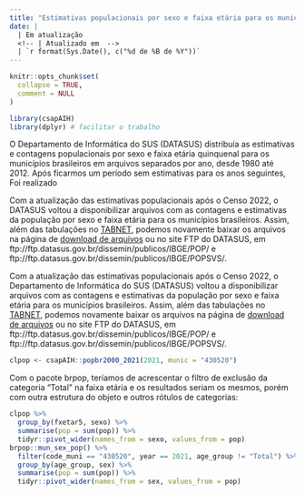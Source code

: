 ```yaml
---
title: "Estimativas populacionais por sexo e faixa etária para os municípios brasileiros, 1980 - 2024."
date: |
  | Em atualização
  <!-- | Atualizado em  -->
  | `r format(Sys.Date(), c("%d de %B de %Y"))`
---
```


```r
knitr::opts_chunk$set(
  collapse = TRUE,
  comment = NULL
)
```

```r
library(csapAIH)
library(dplyr) # facilitar o trabalho
```

O Departamento de Informática do SUS (DATASUS) distribuía as estimativas e contagens populacionais por sexo e faixa etária quinquenal para os municípios brasileiros em arquivos separados por ano, desde 1980 até 2012. Após ficarmos um período sem estimativas para os anos seguintes, Foi realizado 

Com a atualização das estimativas populacionais após o Censo 2022, o DATASUS voltou a disponibilizar arquivos com as contagens e estimativas da população por sexo e faixa etária para os municípios brasileiros. Assim, além das tabulações no [TABNET](página), podemos novamente baixar os arquivos na página de [download de arquivos](página) ou no site FTP do DATASUS, em 
ftp://ftp.datasus.gov.br/dissemin/publicos/IBGE/POP/ e  ftp://ftp.datasus.gov.br/dissemin/publicos/IBGE/POPSVS/.

Com a atualização das estimativas populacionais após o Censo 2022, o Departamento de Informática do SUS (DATASUS) voltou a disponibilizar arquivos com as contagens e estimativas da população por sexo e faixa etária para os municípios brasileiros. Assim, além das tabulações no [TABNET](página), podemos novamente baixar os arquivos na página de [download de arquivos](página) ou no site FTP do DATASUS, em 
ftp://ftp.datasus.gov.br/dissemin/publicos/IBGE/POP/ e  ftp://ftp.datasus.gov.br/dissemin/publicos/IBGE/POPSVS/.



```r
clpop <- csapAIH::popbr2000_2021(2021, munic = "430520")
```

Com o pacote brpop, teríamos de acrescentar o filtro de exclusão da categoria "Total" na faixa etária e os resultados seriam os mesmos, porém com outra estrutura do objeto e outros rótulos de categorias:

```r
clpop %>% 
  group_by(fxetar5, sexo) %>% 
  summarise(pop = sum(pop)) %>% 
  tidyr::pivot_wider(names_from = sexo, values_from = pop)
brpop::mun_sex_pop() %>% 
  filter(code_muni == "430520", year == 2021, age_group != "Total") %>% 
  group_by(age_group, sex) %>% 
  summarise(pop = sum(pop)) %>% 
  tidyr::pivot_wider(names_from = sex, values_from = pop)
```

